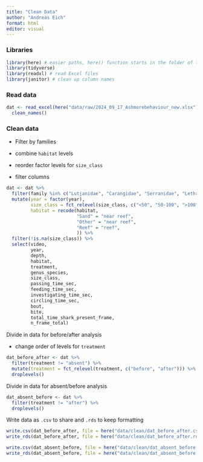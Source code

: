 ```yaml
---
title: "Clean Data"
author: "Andreas Eich"
format: html
editor: visual
---
```


### Libraries

```r
library(here) # easier paths, here() function starts in the folder of the RStudio project
library(tidyverse)
library(readxl) # read Excel files
library(janitor) # clean up column names
```

### Read data

```r
dat <- read_excel(here("data/raw/2024_09_17_Ashmorebehaviour_new.xlsx")) %>% 
  clean_names()
```

### Clean data

-   Filter by families

-   combine `habitat` levels

-   reorder factor levels for `size_class`

-   filter columns

```r
dat <- dat %>% 
  filter(family %in% c("Lutjanidae", "Carangidae", "Serranidae", "Lethrinidae")) %>% 
  mutate(year = factor(year),
         size_class = fct_relevel(size_class, c("<50", "50-100", ">100")),
         habitat = recode(habitat, 
                          "Sand" = "near reef",
                          "Other" = "near reef",
                          "Reef" = "reef",
                          )) %>% 
  filter(!is.na(size_class)) %>% 
  select(video,
         year,
         depth,
         habitat,
         treatment,
         genus_species,
         size_class,
         passing_time_sec,
         feeding_time_sec,
         investigating_time_sec, 
         circling_time_sec,
         bout,
         bite,
         total_time_shark_present_frame,
         n_frame_total)
```

Divide in data for before/after analysis

-   change order of levels for `treatment`

```r
dat_before_after <- dat %>% 
  filter(treatment != "absent") %>% 
  mutate(treatment = fct_relevel(treatment, c("before", "after"))) %>% 
  droplevels()
```

Divide in data for absent/before analysis

```r
dat_absent_before <- dat %>% 
  filter(treatment != "after") %>% 
  droplevels()
```

Write data as `.csv` to share and `.rds` to keep formatting

```r
write.csv(dat_before_after, file = here("data/clean/dat_before_after.csv"), row.names = F)
write_rds(dat_before_after, file = here("data/clean/dat_before_after.rds"))

write.csv(dat_absent_before, file = here("data/clean/dat_absent_before.csv"), row.names = F)
write_rds(dat_absent_before, file = here("data/clean/dat_absent_before.rds"))
```
